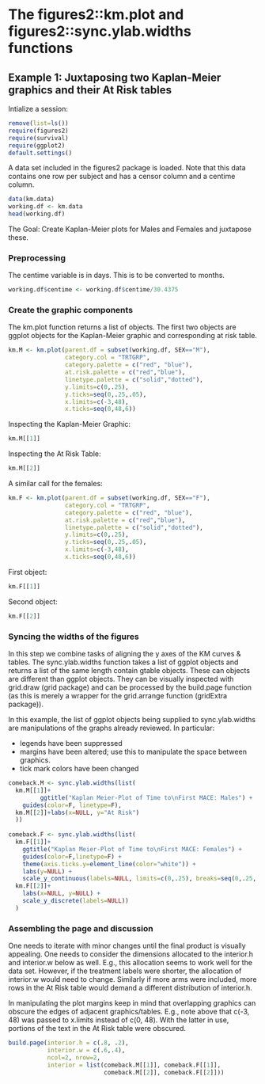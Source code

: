 %\VignetteEngine{knitr::knitr}
%\VignetteIndexEntry{build.page and annotate.page}
# The figures2::km.plot and figures2::sync.ylab.widths functions

## Example 1: Juxtaposing two Kaplan-Meier graphics and their At Risk tables
Intialize a session:
```r
remove(list=ls())
require(figures2) 
require(survival)
require(ggplot2)
default.settings()
```

A data set included in the figures2 package is loaded. Note that this data contains one row per subject and has a censor column and a centime column.

```r
data(km.data)
working.df <- km.data
head(working.df)
```

The Goal: Create Kaplan-Meier plots for Males and Females and juxtapose these.

### Preprocessing

The centime variable is in days. This is to be converted to months.

```r
working.df$centime <- working.df$centime/30.4375
```

### Create the graphic components

The km.plot function returns a list of objects.  The first two objects are ggplot objects for the Kaplan-Meier graphic and corresponding at risk table.

```r
km.M <- km.plot(parent.df = subset(working.df, SEX=="M"),
                category.col = "TRTGRP",
                category.palette = c("red", "blue"),
                at.risk.palette = c("red","blue"),                       
                linetype.palette = c("solid","dotted"), 
                y.limits=c(0,.25), 
                y.ticks=seq(0,.25,.05), 
                x.limits=c(-3,48),
                x.ticks=seq(0,48,6))
```

Inspecting the Kaplan-Meier Graphic:
```r
km.M[[1]]
```

Inspecting the At Risk Table:
```r
km.M[[2]]
```

A similar call for the females:
```r
km.F <- km.plot(parent.df = subset(working.df, SEX=="F"),
                category.col = "TRTGRP",
                category.palette = c("red", "blue"),
                at.risk.palette = c("red","blue"),
                linetype.palette = c("solid","dotted"), 
                y.limits=c(0,.25), 
                y.ticks=seq(0,.25,.05), 
                x.limits=c(-3,48),
                x.ticks=seq(0,48,6))
```

First object:
```r
km.F[[1]]
```

Second object:
```r
km.F[[2]]
```

### Syncing the widths of the figures
In this step we combine tasks of aligning the y axes of the KM curves & tables. The sync.ylab.widths function takes a list of ggplot objects and returns a list of the same length contain gtable objects.  These can objects are different than ggplot objects.  They can be visually inspected with grid.draw (grid package) and can be processed by the build.page function (as this is merely a wrapper for the grid.arrange function (gridExtra package)).

In this example, the list of ggplot objects being supplied to sync.ylab.widths are manipulations of the graphs already reviewed.  In particular: 

* legends have been suppressed
* margins have been altered; use this to manipulate the space between graphics.
* tick mark colors have been changed

```r
comeback.M <- sync.ylab.widths(list(
  km.M[[1]]+
         ggtitle("Kaplan Meier-Plot of Time to\nFirst MACE: Males") +
    guides(color=F, linetype=F), 
  km.M[[2]]+labs(x=NULL, y="At Risk")
  ))
    
comeback.F <- sync.ylab.widths(list(
  km.F[[1]]+
    ggtitle("Kaplan Meier-Plot of Time to\nFirst MACE: Females") +
    guides(color=F,linetype=F) +
    theme(axis.ticks.y=element_line(color="white")) + 
    labs(y=NULL) +
    scale_y_continuous(labels=NULL, limits=c(0,.25), breaks=seq(0,.25,.05)),
  km.F[[2]]+
    labs(x=NULL, y=NULL) +
    scale_y_discrete(labels=NULL))
  )
```

### Assembling the page and discussion
One needs to iterate with minor changes until the final product is visually appealing. One needs to consider the dimensions allocated to the interior.h and interior.w below as well. E.g., this allocation seems to work well for the data set. However, if the treatment labels were shorter, the allocation of interior.w would need to change.  Similarly if more arms were included, more rows in the At Risk table would demand a different distribution of interior.h.  

In manipulating the plot margins keep in mind that overlapping graphics can obscure the edges of adjacent graphics/tables.  E.g., note above that c(-3, 48) was passed to x.limits instead of c(0, 48).  With the latter in use, portions of the text in the At Risk table were obscured.  

```r
build.page(interior.h = c(.8, .2),
           interior.w = c(.6,.4),
           ncol=2, nrow=2,
           interior = list(comeback.M[[1]], comeback.F[[1]],
                           comeback.M[[2]], comeback.F[[2]]))
```
